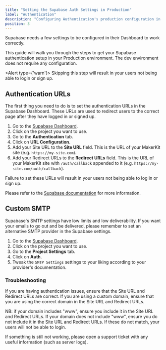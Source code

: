```yaml
---
title: "Setting the Supabase Auth Settings in Production"
label: "Authentication"
description: "Configuring Authentication's production configuration in the Remix Supabase SaaS kit"
position: 3
---
```


Supabase needs a few settings to be configured in their Dashboard to work correctly.

This guide will walk you through the steps to get your Supabase authentication setup in your Production environment. The dev environment does not require any configuration.

<Alert type={'warn'}>
  Skipping this step will result in your users not being able to login or sign up.
</Alert>

## Authentication URLs

The first thing you need to do is to set the authentication URLs in the Supabase Dashboard. These URLs are used to redirect users to the correct page after they have logged in or signed up.

1. Go to the [Supabase Dashboard](https://app.supabase.io/).
2. Click on the project you want to use.
3. Go to the **Authentication** tab.
4. Click on **URL Configuration**.
5. Add your Site URL to the **Site URL** field. This is the URL of your MakerKit site (e.g. `https://my-site.com`).
6. Add your Redirect URLs to the **Redirect URLs** field. This is the URL of your MakerKit site with `/auth/callback` appended to it (e.g. `https://my-site.com/auth/callback`).

Failure to set these URLs will result in your users not being able to log in or sign up.

Please refer to the [Supabase documentation](https://supabase.com/docs/guides/auth/auth-smtp) for more information.

## Custom SMTP

Supabase's SMTP settings have low limits and low deliverability. If you want your emails to go out and be delivered, please remember to set an alternative SMTP provider in the Supabase settings.

1. Go to the [Supabase Dashboard](https://app.supabase.io/).
2. Click on the project you want to use.
3. Go to the **Project Settings** tab.
4. Click on **Auth**.
5. Tweak the `SMTP Settings` settings to your liking according to your provider's documentation.

### Troubleshooting

If you are having authentication issues, ensure that the Site URL and Redirect URLs are correct. If you are using a custom domain, ensure that you are using the correct domain in the Site URL and Redirect URLs.

<Alert type="warn">
  NB: if your domain includes "www", ensure you include it in the Site URL and Redirect URLs. If your domain does not
  include "www", ensure you do not include it in the Site URL and Redirect URLs. If these do not match, your users will
  not be able to login.
</Alert>

If something is still not working, please open a support ticket with any useful information (such as server logs).